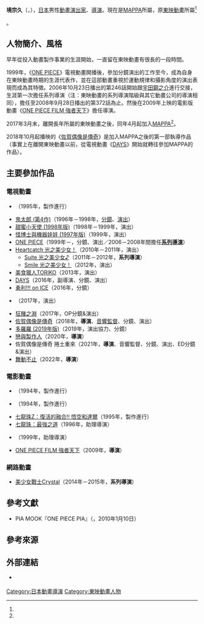 {{BLPsources|time=2021-06-26T00:51:42+00:00}}
{{noteTA|G1=Anime}}
{{Japanese|japanese=境 宗久|kana=さかい むねひさ|romaji=Sakai Munehisa}}
'''境宗久'''（{{lang-ja|境 宗久}}，{{bd|1971年|9月1日|catIdx=Sakai Munehisa}}），[[日本|日本]]男性[[動畫|動畫]][[戲劇|演出家]]、[[導演|導演]]。現在是[[MAPPA|MAPPA]]所屬，原[[東映動畫|東映動畫]]所屬<ref name="Twitter01/30b">{{cite web|url=https://twitter.com/munehisa_sakai/status/847764064600113152|script-title=ja:2017年3月31日 3:54 本日付で25年間お世話になった東映アニメーションを退職。…|work=境宗久的[[Twitter|Twitter]]|date=2017-03-31|accessdate=2018-10-18|language=ja|archive-date=2022-02-04|archive-url=https://web.archive.org/web/20220204051544/https://twitter.com/munehisa_sakai/status/847764064600113152|dead-url=no}}</ref>。

== 人物簡介、風格 ==
早年從投入動畫製作事業的生涯開始，一直留在東映動畫有很長的一段時間。

1999年，《[[ONE_PIECE_(動畫)|ONE PIECE]]》電視動畫開播後，參加分鏡演出的工作至今，成為自身在東映動畫時期的生涯代表作，並在這部動畫重視於運動規律和攝影角度的演出表現而成為其特徵。2006年10月23日播出的第246話開始跟[[宇田鋼之介|宇田鋼之介]]進行交接，生涯第一次擔任系列導演（注：東映動畫的系列導演階級與其它動畫公司的導演相同），擔任至2008年9月28日播出的第372話為止。然後在2009年上映的電影版動畫《[[ONE_PIECE_FILM_強者天下|ONE PIECE FILM 強者天下]]》擔任導演。

2017年3月末，離開長年所屬的東映動畫之後，同年4月起加入[[MAPPA|MAPPA]]<ref name="Twitter01/30b" />。

2018年10月起播映的《[[佐賀偶像是傳奇|佐賀偶像是傳奇]]》是加入MAPPA之後的第一部執導作品（事實上在離開東映動畫以前，從電視動畫《[[DAYS_(漫畫)|DAYS]]》開始就轉往參加MAPPA的作品）。

== 主要參加作品 ==
=== 電視動畫 ===
* {{link-ja|世界名作童話系列 Wao！童話王國|世界名作童話シリーズ ワ〜ォ!メルヘン王国}}（1995年，製作進行）
* [[鬼太郎|鬼太郎 (第4作)]]（1996年－1998年，[[分鏡|分鏡]]、[[戲劇|演出]]）
* [[甜蜜小天使|甜蜜小天使 (1998年版)]]（1998年－1999年，演出）
* [[IQ博士|怪博士與機器娃娃 (1997年版)]]（1999年，演出）
* [[ONE_PIECE_(動畫)|ONE PIECE]]（1999年－，分鏡、演出／2006－2008年間擔任'''[[導演|系列導演]]'''）
* [[Heartcatch_光之美少女！|Heartcatch 光之美少女！]]（2010年－2011年，演出）
** [[Suite_光之美少女♪|Suite 光之美少女♪]]（2011年－2012年，'''系列導演'''）
** [[Smile_光之美少女！|Smile 光之美少女！]]（2012年，演出）
* [[美食獵人TORIKO|美食獵人TORIKO]]（2013年，演出）
* [[DAYS_(漫畫)|DAYS]]（2016年，副導演、分鏡、演出）
* [[勇利!!!_on_ICE|勇利!!! on ICE]]（2016年，分鏡）
* {{link-ja|虎面人W|タイガーマスクW}}（2017年，演出）
* [[狂賭之淵|狂賭之淵]]（2017年，OP分鏡&演出）
* [[佐賀偶像是傳奇|佐賀偶像是傳奇]]（2018年，'''導演'''、[[音響監督|音響監督]]、分鏡、演出）
* [[多羅羅|多羅羅 (2019年版)]]（2019年，演出協力、分鏡）
* [[戀與製作人|戀與製作人]]（2020年，'''導演'''）
* 佐賀偶像是傳奇 捲土重來（2021年，'''導演'''、音響監督、分鏡、演出、ED分鏡&演出）
* [[舞動不止|舞動不止]]（2022年，'''導演'''）

=== 電影動畫 ===
* {{link-ja|七龍珠Z：兩人面臨危機！超戰士難以成眠|ドラゴンボールZ 危険なふたり!超戦士はねむれない}}（1994年，製作進行）
* {{link-ja|七龍珠Z：擊敗超戰士!! 勝利是屬於我的|ドラゴンボールZ 超戦士撃破!!勝つのはオレだ}}（1994年，製作進行）
* [[七龍珠Z_復活的融合!!悟空和達爾|七龍珠Z：復活的融合!! 悟空和達爾]]（1995年，製作進行）
* [[七龍珠_最強之道|七龍珠：最強之道]]（1996年，助理導演）
* {{lang|ja|[[IQ博士|怪博士與機器娃娃：アラレのびっくりバーン]]}}（1999年，助理導演）
* [[ONE_PIECE_FILM_強者天下|ONE PIECE FILM 強者天下]]（2009年，'''導演'''）

=== 網路動畫 ===
* [[美少女戰士Crystal|美少女戰士Crystal]]（2014年－2015年，'''系列導演'''）

== 參考文獻 ==
* PIA MOOK『ONE PIECE PIA』（{{link-ja|PIA|ぴあ}}，2010年1月10日）

== 參考來源 ==
{{reflist}}

== 外部連結 ==
* {{Twitter|munehisa_sakai}} {{ja icon}}

{{Pretty Cure}}
{{境宗久執導作品}}
{{normdaten}}
{{DEFAULTSORT:Sakai Munehisa}}
[[Category:日本動畫導演|Category:日本動畫導演]]
[[Category:東映動畫人物|Category:東映動畫人物]]